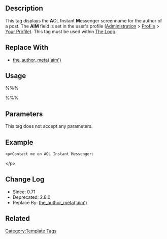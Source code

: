 {{Deprecated}}
== Description ==

This tag displays the '''A'''OL '''I'''nstant '''M'''essenger screenname for the author of a post.  The '''AIM''' field is set in the user's profile ([[Administration_Panels|Administration]] > [[Administration_Panels#Your_Profile|Profile]] > [[Your_Profile_SubPanel|Your Profile]]). This tag must be used within [[The Loop]].

== Replace With ==

* [[Template_Tags/the_author_meta | the_author_meta('aim')]]

== Usage ==

%%% <?php the_author_aim(); ?> %%%

== Parameters ==

This tag does not accept any parameters.

== Example ==

 &lt;p&gt;Contact me on AOL Instant Messenger: <?php the_author_aim(); ?>&lt;/p&gt;

== Change Log ==

* Since: 0.71
* Deprecated: 2.8.0
* Replace By: [[Template_Tags/the_author_meta | the_author_meta('aim')]]

== Related ==

{{Author Tags}}

{{Tag Footer}}

[[Category:Template Tags]]